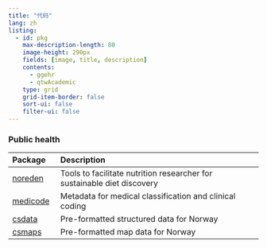 ```yaml
---
title: "代码"
lang: zh
listing:
  - id: pkg
    max-description-length: 80
    image-height: 290px
    fields: [image, title, description]
    contents: 
      - ggehr
      - qtwAcademic
    type: grid
    grid-item-border: false
    sort-ui: false
    filter-ui: false
---
```




::: {#pkg}
:::



### Public health

| Package |   Description            |
|:-----|:------------------------|
| [noreden](https://chizapoth.github.io/noreden/) | Tools to facilitate nutrition researcher for sustainable diet discovery|
| [medicode](https://chizapoth.github.io/medicode/) | Metadata for medical classification and clinical coding |
| [csdata](https://www.csids.no/csdata/) | Pre-formatted structured data for Norway |
| [csmaps](https://www.csids.no/csmaps/) | Pre-formatted map data for Norway |

